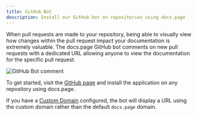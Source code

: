 ```yaml
---
title: GitHub Bot
description: Install our GitHub bot on repositories using docs.page
---
```


When pull requests are made to your repository, being able to visually view how changes within the pull request
impact your documentation is extremely valuable. The docs.page GitHub bot comments on new pull requests
with a dedicated URL allowing anyone to view the documentation for the specific pull request.

![GitHub Bot comment](/assets/github-bot-comment.png)

To get started, visit the [GitHub page](https://github.com/apps/docs-page) and install the application on
any repository using docs.page.

If you have a [Custom Domain](/custom-domains) configured, the bot will display a URL using the custom domain
rather than the default `docs.page` domain.
